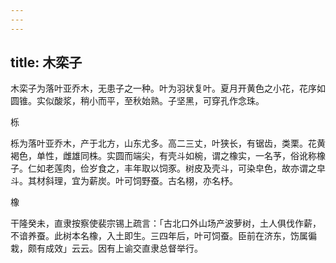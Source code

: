 ```yaml
---
---
---
```

title: 木栾子
---



木栾子为落叶亚乔木，无患子之一种。叶为羽状复叶。夏月开黄色之小花，花序如圆锥。实似酸浆，稍小而平，至秋始熟。子坚黑，可穿孔作念珠。

栎

栎为落叶亚乔木，产于北方，山东尤多。高二三丈，叶狭长，有锯齿，类栗。花黄褐色，单性，雌雄同株。实圆而端尖，有壳斗如椀，谓之橡实，一名芧，俗讹称橡子。仁如老莲肉，俭岁食之，丰年取以饲豕。树皮及壳斗，可染皁色，故亦谓之皁斗。其材斜理，宜为薪炭。叶可饲野蚕。古名栩，亦名杼。

橡

干隆癸未，直隶按察使裴宗锡上疏言：「古北口外山场产波萝树，土人俱伐作薪，不谙养蚕。此树本名橡，入土即生。三四年后，叶可饲蚕。臣前在济东，饬属徧栽，颇有成效」云云。因有上谕交直隶总督举行。
